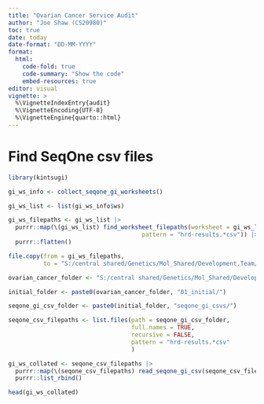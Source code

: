 ```yaml
---
title: "Ovarian Cancer Service Audit"
author: "Joe Shaw (CS20980)"
toc: true
date: today
date-format: "DD-MM-YYYY"
format:
  html:
    code-fold: true
    code-summary: "Show the code"
    embed-resources: true
editor: visual
vignette: >
  %\VignetteIndexEntry{audit}
  %\VignetteEncoding{UTF-8}
  %\VignetteEngine{quarto::html}
---
```


# Find SeqOne csv files

```r

library(kintsugi)

gi_ws_info <- collect_seqone_gi_worksheets()

gi_ws_list <- list(gi_ws_info$ws)

gi_ws_filepaths <- gi_ws_list |> 
  purrr::map(\(gi_ws_list) find_worksheet_filepaths(worksheet = gi_ws_list,
                                      pattern = "hrd-results.*csv")) |> 
  purrr::flatten()

file.copy(from = gi_ws_filepaths,
          to = "S:/central shared/Genetics/Mol_Shared/Development.Team/kintsugi_ovarian_cancer/01_initial/seqone_gi_csvs/")

ovarian_cancer_folder <- "S:/central shared/Genetics/Mol_Shared/Development.Team/kintsugi_ovarian_cancer/"

initial_folder <- paste0(ovarian_cancer_folder, "01_initial/")

seqone_gi_csv_folder <- paste0(initial_folder, "seqone_gi_csvs/")

seqone_csv_filepaths <- list.files(path = seqone_gi_csv_folder,
                                   full.names = TRUE,
                                   recursive = FALSE,
                                   pattern = "hrd-results.*csv"
                                   )

gi_ws_collated <- seqone_csv_filepaths |> 
  purrr::map(\(seqone_csv_filepaths) read_seqone_gi_csv(seqone_csv_filepaths)) |> 
  purrr::list_rbind() 

head(gi_ws_collated)

```
